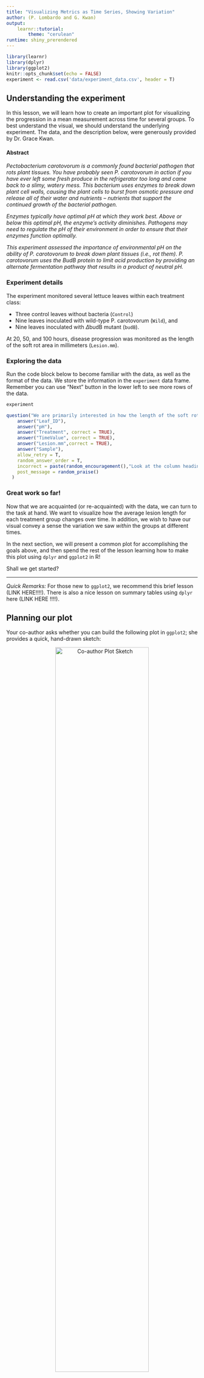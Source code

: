 ```yaml
---
title: "Visualizing Metrics as Time Series, Showing Variation"
author: (P. Lombardo and G. Kwan)
output: 
    learnr::tutorial:
        theme: "cerulean"
runtime: shiny_prerendered
---
```


```r
library(learnr)
library(dplyr)
library(ggplot2)
knitr::opts_chunk$set(echo = FALSE)
experiment <- read.csv('data/experiment_data.csv', header = T)
```


## Understanding the experiment
In this lesson, we will learn how to create an important plot for visualizing the progression in a mean measurement across time for several groups.  To best understand the visual, we should understand the underlying experiment.  The data, and the description below, were generously provided by Dr. Grace Kwan.

#### Abstract

*Pectobacterium carotovorum is a commonly found bacterial pathogen that rots plant tissues. You have probably seen P. carotovorum in action if you have ever left some fresh produce in the refrigerator too long and came back to a slimy, watery mess. This bacterium uses enzymes to break down plant cell walls, causing the plant cells to burst from osmotic pressure and release all of their water and nutrients -- nutrients that support the continued growth of the bacterial pathogen.*

*Enzymes typically have optimal pH at which they work best. Above or below this optimal pH, the enzyme's activity diminishes. Pathogens may need to regulate the pH of their environment in order to ensure that their enzymes function optimally. *

*This experiment assessed the importance of environmental pH on the ability of P. carotovorum to break down plant tissues (i.e., rot them). P. carotovorum uses the BudB protein to limit acid production by providing an alternate fermentation pathway that results in a product of neutral pH.*

### Experiment details
The experiment monitored several lettuce leaves within each treatment class:

* Three control leaves without bacteria (`Control`)
* Nine leaves inoculated with wild-type P. carotovorum (`Wild`), and
* Nine leaves inoculated with $\Delta$budB mutant (`budB`).

At 20, 50, and 100 hours, disease progression was monitored as the length of the soft rot area in millimeters (`Lesion.mm`).

### Exploring the data
Run the code block below to become familiar with the data, as well as the format of the data.  We store the information in the `experiment` data frame. Remember you can use "Next" button in the lower left to see more rows of the data.
```r
experiment
```

```r
question("We are primarily interested in how the length of the soft rot area changes over time, and whether these time-progressions are different for each treatment group.<br> With that in mind, which variables from our data frame will be necessary for our plot? *Select all that apply.*",
    answer("Leaf_ID"),
    answer("pH"),
    answer("Treatment", correct = TRUE),
    answer("TimeValue", correct = TRUE),
    answer("Lesion.mm",correct = TRUE),
    answer("Sample"),
    allow_retry = T,
    random_answer_order = T,
    incorrect = paste(random_encouragement(),"Look at the column headings of the data frame after running the code above this question."),
    post_message = random_praise()
  )
```

### Great work so far!
Now that we are acquainted (or re-acquainted) with the data, we can turn to the task at hand.  We want to visualize how the average lesion length for each treatment group changes over time.  In addition, we wish to have our visual convey a sense the variation we saw *within* the groups at different times. 

In the next section, we will present a common plot for accomplishing the goals above, and then spend the rest of the lesson learning how to make this plot using `dplyr` and `ggplot2` in R!

Shall we get started?

***

*Quick Remarks:* For those new to `ggplot2`, we recommend this brief lesson (LINK HERE!!!!).  There is also a nice lesson on summary tables using `dplyr` here (LINK HERE !!!!).




## Planning our plot
Your co-author asks whether you can build the following plot in `ggplot2`; she provides a quick, hand-drawn sketch:

<center><img src="images/plot1draw.jpg" alt="Co-author Plot Sketch" width="70%"></center>

To translate a plot into `ggplot()` code, we start by considering two questions:

1. What aesthetics, `aes()`, will we need? 
2. What geometries, `geom_*()`, appear?

### Aesthetics
Getting started with the aesthetics is easiest because our axes will always be part of the aesthetics. Looking at how the axes are labeled, we can surmise:

* `x`: The $x$-axis aesthetic will be our `Treatment` variable, because our group classifications appear as the labels along the axis.
* `y`: The $y$-axis aesthetic is trickier.  Notice it is labeled with ***average*** Lesion Length.  Average lesion length is related to, *but not the same as* the `Lesion.mm` measurement. 

> **Important Idea:** Because the `y` aesthetic reports the average (or mean) of `Lesion.mm`, we will need to use a data frame that has contains this average as a variable for each group *and at each time point*.

* `color`: The point-line elements in the plot are organized by color, which depends on `Treatment`.  This will also need to be an aesthetic because it depends on data.

We can do this by grouping and summarizing our `experiment` data frame, but before we jump to this let's continue planning our plot.

### Geometries
Notice that the "content" (loosely speaking, the drawing in the middle of the plot) consists of

* **points**, which represent the average lesion length. (`geom_point()`)
* **lines**, which connect the average lesion lengths. (`geom_line()`)
* **error-bars**, which give us a sense of the variation *within* the `Treatment` groups at each time point. (`geom_errorbar()`)

To correctly plot the `geom_errorbar()`, our data frame needs to include have to include the following for each group *and each time point*:

* `ymin`: the value for the lowest part of the error bar,
* `ymax`: the value for the upper part where the error bar stops.

To determine the start and stop values of the error-bars, we will use a (mean $\pm$ 2*std.dev) approach to determine these values.^[This is inspired by confidence intervals for the population mean based on a sample mean, but the results are unofficial.]

### Keep on going!
Hopefully, the recipe for constructing this plot is starting to take form.  In the remaining sections, we will

1. Prepare a data frame from `experiment` that has the information we need to create the plot; we'll call it `plot_df`.
2. Use `plot_df` to set up the axes, and then plot the lines and points.
3. Finish with the error-bars and add some final touches (like labels and titles). 

Let's go!




## Preparing a plotting data frame {data-progressive=TRUE}
Having understood and processed the plot we want to build, we can now describe the data frame we would need to use for plotting.  Make sure each of the requirements below make sense to you!

1. Because of our $y$-axis aesthetic, which is an average, we will need to `group_by()` the `Treatment` variable, and `summarize()` to get the mean `Lesion.mm` for each group.
2. Because our $x$-axis aesthetic involves multiple time points, we will actually need the summaries described in (1) above *for each time point*: 20, 50, and 100 hours.  We can accomplish this by adding `TimeValue` to the `group_by()` function.
3. Since we'll be using `geom_errorbar()`, we also need to add columns (using `mutate()`) for where the error bars will start and stop: mean $\pm$ 2*std.dev. These variables will need to have this information for each group at each time point.

With this in mind, our plotting data frame should have four variables:

* `Treatment`: indicating the treatment group for that row
* `TimeValue`: indicating the time point for that row

(*Note:* there will be enough rows to cover each treatment group at each of the time points)

* `average.Lesion.mm`: measuring the average lesion length at that time point for the given treatment group.
* `stddev.Lesion.mm`: measuring the standard deviation of the lesion lengths at that time point for the given treatment group.
* `low`: the lower limit of a confidence interval (`mean - 2*std.dev`), which we will use for the start of our error bars; again, this is associated to a specific group at a specific time.
* `high`: the upper limit of a confidence interval (`mean + 2*std.dev`), which we will use for the end of our error bars; again, this is associated to a specific group at a specific time.

### Step 1: grouping and summarizing
We can begin creating the summary data we need to for our plot.  Since we want to compute summaries for each `Treatment` group at each `TimeValue`, we need to

1. Take our data frame and `group_by()` the `Treatment` and `TimeValue` variables, then
2. `summarize()` the appropriate variable (`Lesion.mm`) using `R` functions.

In particular, we will need the `mean()` function and the `sd()` function to compute the mean and standard deviation of the `Lesion.mm` variable.

#### Exercise: summary statistics for lesion length
Build on the `dplyr` pipe that filters the data frame. Add the appropriate `group_by()` and `summarize()` code to create the summary measurements described above.  Use the following names for these variables: `average.Lesion.mm` and `stddev.Lesion.mm`.

```r
experiment %>% 
    group_by(...) %>%
    summarize(...)
```
```r
experiment %>% 
    group_by(Treatment, ...) %>%
    summarize(...)
```
```r
experiment %>% 
    group_by(Treatment, TimeValue) %>%
    summarize(average.Lesion.mm = ..., # write your computation
            stddev.Lesion.mm = ...   # write your computation
             )
```
```r
experiment %>% 
    group_by(Treatment, TimeValue) %>%
    summarize(average.Lesion.mm = mean(Lesion.mm), 
            stddev.Lesion.mm = sd(Lesion.mm)
             )
```

*Data Check:* Look at the data frame.  Does it have one row for each treatment group at each time point? (This is 9 rows in total, since we have 3 groups at 3 time points.) 

### Step 2: adding variables for the error-bars
We are almost done preparing our data for the `ggplot()` we are designing. Our last task is to add to our data frame of summary statistics (mean and std. deviation).  Recall that `mutate(new_var = values)` is our method for creating new variables.  Specifically, we want to add

* `low`: a value for the lower end of our error-bar, created by taking `average.Lesion.mm - 2*stddev.Lesion.mm`; and
* `high`: a value for the lower end of our error-bar, created by taking `average.Lesion.mm - 2*stddev.Lesion.mm`

(*Note:* Make a footnote that mean - 2*stdev approximates a 95\% confidence interval well enough in most cases to not make a visual difference to the actual confidence.)

#### Exercise: adding `low` and `high` variables to our summary table.
Fill in the `mutate()` code below, which we added to our work from the previous two sections.
```r
experiment %>% 
    group_by(Treatment, TimeValue) %>%
    summarize(average.Lesion.mm = mean(Lesion.mm), 
            stddev.Lesion.mm = sd(Lesion.mm)) %>%
    mutate(...)
```
```r
experiment %>% 
    group_by(Treatment, TimeValue) %>%
    summarize(average.Lesion.mm = mean(Lesion.mm), 
            stddev.Lesion.mm = sd(Lesion.mm)) %>%
    mutate(low = ...,
           high = ...)
```
```r
experiment %>% 
    group_by(Treatment, TimeValue) %>%
    summarize(average.Lesion.mm = mean(Lesion.mm), 
            stddev.Lesion.mm = sd(Lesion.mm)) %>%
    mutate(low = average.Lesion.mm - 2*stddev.Lesion.mm,
           high = ...)
```
```r
experiment %>% 
    group_by(Treatment, TimeValue) %>%
    summarize(average.Lesion.mm = mean(Lesion.mm), 
            stddev.Lesion.mm = sd(Lesion.mm)) %>%
    mutate(low = average.Lesion.mm - 2*stddev.Lesion.mm,
           high = average.Lesion.mm + 2*stddev.Lesion.mm)
```

### Amazing!
The data frame we just created contains all the information we need to pass to `ggplot()` in order to create our visual.  In the next two sections, we will build our plot in stages.

Onward!

## Incrementally building our plot {data-progressive=TRUE}
Before continuing, it helps to save the summary data frame we created for plotting purposes.  The code below accomplishes this by adding a `-> plot_df` to the last line of the code. This essentially saves our work under the name `plot_df`, so that we can reference it later.
```
experiment %>% 
    group_by(Treatment, TimeValue) %>%
    summarize(average.Lesion.mm = mean(Lesion.mm), 
            stddev.Lesion.mm = sd(Lesion.mm)) %>%
    mutate(low = average.Lesion.mm - 2*stddev.Lesion.mm,
           high = average.Lesion.mm + 2*stddev.Lesion.mm) -> plot_df
```

### Start the plot.
Equipped with `plot_df`, we are ready to start creating out plot.  As a brief reminder, remember our general syntax is 
```
ggplot(data = df_name, 
       aes(x = ..., y = ..., ...))
```
where 

* `df_name` is the data frame from which we pull our information
* `aes()` sets our global aesthetics^[By "global aesthetics," we mean aesthetics that will apply to all the geometries we use.], like `x` for our $x$-axis and `y` for our $y$-axis, and potentially more.

#### Exercise: setting up axes.
Complete the code below to link our plot to `plot_df`, and set the `x`, `y`, and `color` aesthetics.  Remember we want the times on the $x$-axis, and the *average* lesion length on the $y$-axis, and the color should depend on the treatment group.
```r
experiment %>% 
    group_by(Treatment, TimeValue) %>%
    summarize(average.Lesion.mm = mean(Lesion.mm), 
            stddev.Lesion.mm = sd(Lesion.mm)) %>%
    mutate(low = average.Lesion.mm - 2*stddev.Lesion.mm,
           high = average.Lesion.mm + 2*stddev.Lesion.mm) -> plot_df
```

```r
ggplot(data = ...,
       aes(x = ...,
           y = ...,
           color = ...))
```
```r
ggplot(data = plot_df,
       aes(x = ...,
           y = ...,
           color = ...))
```
```r
ggplot(data = plot_df,
       aes(x = TimeValue,
           y = average.Lesion.mm,
           color = ...))
```
```r
ggplot(data = plot_df,
       aes(x = TimeValue,
           y = average.Lesion.mm,
           color = Treatment))
```

### Exercise: adding the point and line geometries
Now that the axes are set up, we can add our first geometries.  Remember that the points in our sketch reflected the average lesion length of each Treatment group, and the lines connected them at different time points. We have taken our best guess at the aesthetics, so let's try adding the geometries.

In this case, we will use `geom_point()` and `geom_line()` as our geometries. Add both of them to the code below!

(*Note*: you will get a plot, but not the one that you want! Don't panic :))

```r
# add the geometry to the code below
ggplot(data = plot_df,
       aes(x = TimeValue,
           y = average.Lesion.mm,
           color = Treatment))
```
```r
ggplot(data = plot_df,
       aes(x = TimeValue,
           y = average.Lesion.mm,
           color = Treatment)) +
    geom_... +
    geom_...
```
```r
ggplot(data = plot_df,
       aes(x = TimeValue,
           y = average.Lesion.mm,
           color = Treatment)) +
    geom_point() +
    geom_...
```
```r
ggplot(data = plot_df,
       aes(x = TimeValue,
           y = average.Lesion.mm,
           color = Treatment)) +
    geom_point()+
    geom_line()
    
```

### One more aesthetic to fix the problem
The previous plot ***was wrong!*** (Gasp!).

Yes. This happens ***all the time*** when you are coding. That's why we build things incrementally; so we can error check and correct as we go.

Even though we added `geom_line()`, the plot did not contain any lines.  However, notice that we got an error message in return:

>**Error message:** `geom_line()`: Each group consists of only one observation. Do you need to adjust the group aesthetic?

What's the group aesthetic? Well, those that would like to read the [documentation for geom_line()](https://ggplot2.tidyverse.org/reference/geom_path.html) are welcome, but we will give you the quick answer. 

To get `geom_line()` to connect dots in the same **group**, we need to add `group = ...` as an aesthetic to our plot.

#### Exercise: connecting the dots
Add the group aesthetic to the code below, and see how it fixes our plot! Remember, we want to plot the lines based on the `Treatment` group.
```r
# add the group aesthetic to the code below
ggplot(data = plot_df,
       aes(x = TimeValue,
           y = average.Lesion.mm,
           color = Treatment,
           group = ...))+
    geom_point() + 
    geom_line()
```
```r
ggplot(data = plot_df,
       aes(x = TimeValue,
           y = average.Lesion.mm,
           color = Treatment,
           group = Treatment))+
    geom_point() + 
    geom_line()
```


### Adding error-bars
To show the variation within each treatment group at each time point, let's add the error-bars as prescribed by our `low` and `high` variables in `plot_df`. (Remember these represent (mean $\pm$ 2*std.dev) for the measurements within each group at each time.)

The `geom_errorbar()` geometry requires some new aesthetics to work.  Since we have already set `x` when we created our axes, we need only specify two additional aesthetics to control where the error bars start and stop.  

* `ymin`: determines the bottom of the error bar (we will use `low` from `plot_df`)
* `ymax`: determines the top of the error bar (we will use `high` from `plot_df`)

We will also adjust the *width* of the error bars, because the default width is not good.  We do this by adding `width = ...` outside of the aesthetics, but still inside the error-bar geometry.

#### Exercise. 
Add `geom_errobar(aes(...), width = ...)` to the plot below, and 

* assign the `ymin` and `ymax` aesthetics to the variables `low` and `high`, respectively; and
* provide a value of 0.1 for the width.

This should add nice-looking error bars to our plot.

```r
# add the errobar geometry and the aesthetics
ggplot(data = plot_df,
       aes(x = TimeValue,
           y = average.Lesion.mm,
           color = Treatment,
           group = Treatment))+
    geom_point() + geom_line()
```
```r
ggplot(data = plot_df,
       aes(x = TimeValue,
           y = average.Lesion.mm,
           color = Treatment,
           group = Treatment))+
    geom_point() + geom_line()+
    geom_errorbar(aes(ymin=..., ymax =...), width = ...)
```
```r
ggplot(data = plot_df,
       aes(x = TimeValue,
           y = average.Lesion.mm,
           color = Treatment,
           group = Treatment))+
    geom_point() + geom_line()+
    geom_errorbar(aes(ymin=low, ymax =high), width = ...)
```
```r
ggplot(data = plot_df,
       aes(x = TimeValue,
           y = average.Lesion.mm,
           color = Treatment,
           group = Treatment))+
    geom_point() + geom_line()+
    geom_errorbar(aes(ymin=low, ymax =high), width = 0.1)
```



#### Great work!
We have an excellent working plot right now, and it looks even better than your co-author's drawing (no offense). There are a few tweaks, however, that might make it better.  In the last section, we demonstrate some finishing touches!

Ready to wrap it up?






## Finalizing the plot {data-progressive=TRUE}
Here is our plot so far:
```r
experiment %>% 
    group_by(Treatment, TimeValue) %>%
    summarize(average.Lesion.mm = mean(Lesion.mm), 
            stddev.Lesion.mm = sd(Lesion.mm)) %>%
    mutate(low = average.Lesion.mm - 2*stddev.Lesion.mm,
           high = average.Lesion.mm + 2*stddev.Lesion.mm) -> plot_df

ggplot(data = plot_df,
       aes(x = TimeValue,
           y = average.Lesion.mm,
           color = Treatment,
           group = Treatment))+
    geom_point() + geom_line()+
    geom_errorbar(aes(ymin=low, ymax =high), width = 0.1)
```

We want to make a few modifications:

1. We want better axis labels and a title; specifically, we want 
    * the $y$-axis to be "Average Lesion Length (mm)" and 
    * a title of "Rot lesion length as a function of time for three treatment groups".
    
2. The error-bars overlap, making it some of them hard to see. If we make them slightly transparent, we might be better able to track where there is overlap. (We supply more options in the conclusion.)

3. The gray background also makes it difficult to see the error-bars, so we want to make the background white.

The first modification is straightforward, and simply involves adding `labs()` to the plot with arguments for `y` and `title`.  The second requires adjusting the `alpha` value inside the error-bar geometry. The third we can accomplish very quickly by adding a "theme".

### Adding axis labels and a title
(*Note*: Do not add a title, not done in science.)
Let's take care of our labels and title first. Run the code below to see what it does, and then modify the code to provide the appropriate labels and title.
```r
# add labs() below to change the axis labels
ggplot(data = plot_df,
       aes(x = TimeValue,
           y = average.Lesion.mm,
           color = Treatment,
           group = Treatment))+
    geom_point() + geom_line()+
    geom_errorbar(aes(ymin=low, ymax =high), width = 0.1)
```
```r
ggplot(data = plot_df,
       aes(x = TimeValue,
           y = average.Lesion.mm,
           color = Treatment,
           group = Treatment))+
    geom_point() + geom_line()+
    geom_errorbar(aes(ymin=low, ymax =high), width = 0.1)+
    labs(y="Average Lesion Length (mm)", 
         title = "...")
```
```r
ggplot(data = plot_df,
       aes(x = TimeValue,
           y = average.Lesion.mm,
           color = Treatment,
           group = Treatment))+
    geom_point() + geom_line()+
    geom_errorbar(aes(ymin=low, ymax =high), width = 0.1)+
    labs(y="Average Lesion Length (mm)", 
         title = "Rot lesion length as a function of time for three treatment groups")
```

### Backgrounds and errorbars
In general, the `alpha = ...` setting inside a geometry will control the transparency of the `fill` or `color` aesthetic associated to the geometry. Values close to zero (like 0.1) are very see-through; whereas values close to 1 (like 0.9) are opaque.

#### Exercise: transparent error-bars and white background
To help us see the error-bar overlaps, let's make the transparency about 0.5. Set this parameter inside the error-bar geometry, but not in the `aes()` part.

```r
# add the fill aesthetic to the code below
ggplot(data = plot_df,
       aes(x = TimeValue,
           y = average.Lesion.mm,
           color = Treatment,
           group = Treatment))+
    geom_point() + geom_line()+
    geom_errorbar(aes(ymin=low, ymax =high), width = 0.1)+
    labs(y="Average Lesion Length (mm)", 
         title = "Rot lesion length as a function of time for three treatment groups")+
    theme_bw()
```
```r
ggplot(data = plot_df,
       aes(x = TimeValue,
           y = average.Lesion.mm,
           color = Treatment,
           group = Treatment))+
    geom_point() + geom_line()+
    geom_errorbar(aes(ymin=low, ymax =high), width = 0.1,
                  alpha = ...)+
    labs(y="Average Lesion Length (mm)", 
         title = "Rot lesion length as a function of time for three treatment groups")+
    theme_bw()
```
```r
ggplot(data = plot_df,
       aes(x = TimeValue,
           y = average.Lesion.mm,
           color = Treatment,
           group = Treatment))+
    geom_point() + geom_line()+
    geom_errorbar(aes(ymin=low, ymax =high), width = 0.1,
                  alpha = 0.3)+
    labs(y="Average Lesion Length (mm)", 
         title = "Rot lesion length as a function of time for three treatment groups")+
    theme_bw()
```
**Quick notes:**

* We added `theme_bw()` to the end of the plot. This is a special ggplot "theme" (see [more here](https://ggplot2.tidyverse.org/reference/ggtheme.html)) that comes equipped with a white background. 
* The transparency did not seem to make the error-bars easier to read. One might decide to skip that component. The white background does seem to help though! 

***
***

***Excellent work!***

You have created a publication worthy plot of the experiment data.  The next section is a conclusion where we wrap up some of our ideas, offer some alternative plots for this data, and present all the code we generated! 

Continue on to review!






## Conclusions
Notes, comments, summaries.

#### Steps for making plot

1. prepare the data frame
2. set up axes and link plotting data
3. add geometries and potentially new aesthetics
4. scale aesthetics
5. add labels

#### More options for this data!
There is always more than one way to visualize data. Here are a few other options that might be decent choices for this experiment and its results.  Code for these plots can be found here (INSERT LINK HERE !!!)

```r
radioButtons("plot_nm","Choose a plot!",
             c("Original Plot" = "p1",
                 "Plot 1" = "p2",
                 "Plot 2" = "p3",
                 "Plot 3" = "p4",
               "Plot 4" = "p5",
               "Plot 5" = "p6"),
             inline=TRUE)
plotOutput("distPlot")
```

```r
# preparing the plot data frame
experiment %>% 
    group_by(Treatment, TimeValue) %>%
    summarize(average.Lesion.mm = mean(Lesion.mm), 
            stddev.Lesion.mm = sd(Lesion.mm)) %>%
    mutate(low = average.Lesion.mm - 2*stddev.Lesion.mm,
           high = average.Lesion.mm + 2*stddev.Lesion.mm) -> plot_df
           
p1<-ggplot(data = plot_df,
       aes(x = TimeValue,
           y = average.Lesion.mm,
           color = Treatment,
           group = Treatment))+
    geom_point() + geom_line()+
    geom_errorbar(aes(ymin=low, ymax =high), width = 0.1,
                  alpha = .5)+
    theme_bw()+
    labs(y="Average Lesion Length (mm)",
         title = "Rot lesion length as a function of time for three treatment groups")


p3<-ggplot(data = plot_df,
       aes(x = TimeValue,
           y = average.Lesion.mm,
           color = Treatment,
           group = Treatment))+
    geom_point() + geom_line()+
    geom_ribbon(aes(ymin=low, ymax =high, fill=Treatment),
                  alpha = .3)+
    theme_bw()+
    labs(y="Average Lesion Length (mm)",
         title = "Using 'ribbons' rather than error-bars")


p2<-ggplot(data = plot_df,
       aes(x = TimeValue,
           y = average.Lesion.mm,
           color = Treatment,
           group = Treatment))+
    geom_point(position=position_dodge(width=3)) + geom_line(position=position_dodge(width=3))+
    geom_errorbar(aes(ymin=low, ymax =high), width = 2,
                  alpha = .5, position=position_dodge(width=3))+
    theme_classic()+
    labs(y="Average Lesion Length (mm)",
         title = "Point, line, and error-bars \"dodged\" to avoid overlap")

p4<-ggplot(data = plot_df,
       aes(x = TimeValue,
           y = average.Lesion.mm,
           color = Treatment,
           group = Treatment))+
    geom_point(size = 3, pch = 23,aes(fill=Treatment),color='black',
               alpha=.8) + 
    geom_line()+
    geom_point(data = experiment,
               aes(x = TimeValue, y = Lesion.mm,
                   color=Treatment),
               pch = 19,alpha=.6,size=1,
               position=position_jitter(width=.05))+
    # geom_errorbar(aes(ymin=low, ymax =high), width = 0.1,
                  # alpha = .5)+
    theme_bw()+
    labs(y="Average Lesion Length (mm)",
         title = "Means plotted as diamonds, overlayed with data.")

# # Work on it
# ggplot(data = experiment,
#        aes(x = TimeValue,
#            y = Lesion.mm,
#            fill = Treatment))+
#     # geom_violin()+
#     geom_boxplot()+
#     # geom_errorbar(aes(ymin=low, ymax =high), width = 0.1,
#                   # alpha = .5)+
#     theme_bw()+
#     labs(y="Average Lesion Length (mm)",
#          title = "Rot lesion length as a function of TimeValue for three treatment groups")
library(forcats)
p5<-experiment %>%
    mutate(Treatment = fct_relevel(Treatment,"Control","budB")) %>%
ggplot(data = .,
       aes(x = TimeValue,
           y = Lesion.mm,
           group=as.factor(TimeValue)))+
    # geom_violin()+
    geom_boxplot(aes(fill=Treatment))+
    scale_x_continuous(breaks=c(20,50,100))+
    # geom_errorbar(aes(ymin=low, ymax =high), width = 0.1,
                  # alpha = .5)+
    facet_grid(cols=vars(Treatment))+
    theme_bw()+
    labs(y="Lesion Length (mm)",
         x="Time (hrs)",
         title = "Separate boxplots by Treatment, with time progression\ninside each subplot")

p6<-experiment %>%
    mutate(Treatment = fct_relevel(Treatment,"Control","budB")) %>%
ggplot(data = .,
       aes(x = TimeValue,
           y = Lesion.mm,
           fill=Treatment))+
    # geom_violin()+
    # Come back and fix
    geom_boxplot(aes(group=as.factor(TimeValue)),
                     color='gray1',alpha=.3,
                 outlier.shape=NA)+
    geom_point(aes(color=Treatment),pch=21,
               position=position_jitter(width=3))+
    # geom_errorbar(aes(ymin=low, ymax =high), width = 0.1,
                  # alpha = .5)+
    facet_grid(cols=vars(Treatment))+
    theme_bw()+
    labs(y="Lesion Length (mm)",
         title = "Boxplots with data overlayed")


output$distPlot <- renderPlot({
  if (input$plot_nm=="p1"){
      p1
  } else if (input$plot_nm=="p2"){
      p2
  } else if (input$plot_nm=="p3"){
      p3
  } else if (input$plot_nm=="p4"){
      p4
  } else if (input$plot_nm=="p5") {
      p5
  } else {
      p6
  }
})

```

(PROVIDE GITHUB LINKS TO CODE FOR EACH PLOT)

Links to related exercises and resources.

### All the code together
```
experiment %>% 
    # We need to group the data by Treatment AND Time,
    # Sinc we want to compare treatment groups at all
    # the time points
    group_by(Treatment, TimeValue) %>%
    
    # We create summaries, average and std deviation,
    # for our dependent variable Lesion.mm
    summarize(average.Lesion.mm = mean(Lesion.mm), 
            stddev.Lesion.mm = sd(Lesion.mm)) %>%
            
    # We add variable low and high to provide information
    # for where to start and stop our error bars
    mutate(low = average.Lesion.mm - 2*stddev.Lesion.mm,
           high = average.Lesion.mm + 2*stddev.Lesion.mm) -> plot_df
# -> plot_df just saves this output as plot_df.

#Let's begin our plot.
ggplot(data = plot_df,      # link to the data frame plot_df
       # We want TimeValue on the x axis, average lesion length on the y.
       aes(x = TimeValue,
           y = average.Lesion.mm,
           # The color aesthetic is for the point geometry,
           # each treatment group gets a unique color
           color = Treatment,
           # The group aesthetic is for the line geometry,
           # the lines will connect each treatment group
           group = Treatment))+
           
    # With our aesthetics set, we add the point and line geometries.
    geom_point() + geom_line()+
    
    # Next we add the errorbar geometry, with low and high
    # set to our ymin and ymax aesthetics.  Further, we 
    # adjust the width of the bar and the transparency (alpha).
    geom_errorbar(aes(ymin=low, ymax =high), width = 0.1,
                  alpha = .5)+
                  
    # Here we add better labels to our axes
    labs(y="Average Lesion Length (mm)",
         title = "Rot lesion length as a function of time for three treatment groups") +
         
    # And to finish, a theme with a white background to make
    # the error bars easier to see.
    theme_bw()
           
# All set!
```


